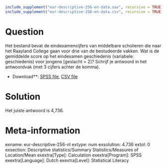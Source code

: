 ```r
include_supplement("eur-descriptive-256-en-data.sav", recursive = TRUE)
include_supplement("eur-descriptive-256-en-data.csv", recursive = TRUE)
```

Question
========
Het bestand bevat de eindexamencijfers van middelbare scholieren die naar het Raayland College gaan voor drie van de bestudeerde vakken. Wat is de gemiddelde score op het eindexamen geschiedenis (variabele: geschiedenis) voor jongens [geslacht = 2]? Schrijf je antwoord in het antwoordvak (met 3 cijfers achter de komma).

* Download**: [SPSS file](eur-descriptive-256-en-data.sav), [CSV file](eur-descriptive-256-en-data.csv)


Solution
========
Het juiste antwoord is 4,736.

Meta-information
================
exname: eur-descriptive-256-nl
extype: num
exsolution: 4.736
extol: 0
exsection: Descriptive statistics/Summary Statistics/Measures of Location/Mean
exextra[Type]: Calculation
exextra[Program]: SPSS
exextra[Language]: Dutch
exextra[Level]: Statistical Literacy
